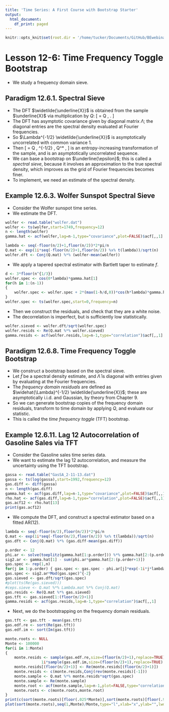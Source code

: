 ```yaml
---
title: 'Time Series: A First Course with Bootstrap Starter'
output:
  html_document:
    df_print: paged
---
```


```r
knitr::opts_knit$set(root.dir = '/home/tucker/Documents/GitHub/BEwebinar/Data')
```

# Lesson 12-6: Time Frequency Toggle Bootstrap

- We study a frequency domain sieve.

## Paradigm 12.6.1. Spectral Sieve

- The DFT $\widetilde{\underline{X}}$ is obtained from the sample $\underline{X}$ via
multiplication by $Q$: 
\[
\widetilde{\underline{X}} = Q \, \underline{X}.
\]
- The DFT has asymptotic covariance given by diagonal matrix $\Lambda$; the diagonal entries
are the spectral density evaluated at Fourier frequencies.
- So $\Lambda^{-1/2} \widetilde{\underline{X}}$ is asymptotically uncorrelated with common variance 1.
- Then 
\[
 \underline{\epsilon} = Q \, \Lambda^{-1/2} \, Q^* \, \underline{X}
\]
is an entropy-increasing transformation of the sample, and is an asymptotically uncorrelated sequence.
- We can base a bootstrap on $\underline{\epsilon}$; this is called a *spectral sieve*, because it
involves an approximation to the true spectral density, which improves as the grid of Fourier frequencies
becomes finer.
- To implement, we need an estimate of the spectral density.

## Example 12.6.3. Wolfer Sunspot Spectral Sieve

- Consider the Wolfer sunspot time series. 
- We estimate the DFT.

```r
wolfer <- read.table("wolfer.dat")
wolfer <- ts(wolfer,start=1749,frequency=12)
n <- length(wolfer)
gamma.hat <- acf(wolfer,lag=n-1,type="covariance",plot=FALSE)$acf[,,1]

lambda <- seq(-floor(n/2)+1,floor(n/2))*2*pi/n
Q.mat <- exp(1i*seq(-floor(n/2)+1,floor(n/2)) %x% t(lambda))/sqrt(n)
wolfer.dft <- Conj(Q.mat) %*% (wolfer-mean(wolfer))
```

- We apply a tapered spectral estimator with Bartlett taper to estimate $f$.

```r
d <- 3*floor(n^{1/3})
wolfer.spec <- cos(0*lambda)*gamma.hat[1]
for(h in 1:(n-1))
{
	wolfer.spec <- wolfer.spec + 2*(max(1-h/d,0))*cos(h*lambda)*gamma.hat[h+1]
}
wolfer.spec <- ts(wolfer.spec,start=0,frequency=n)
```

- Then we construct the residuals, and check that they are a white noise.
- The decorrelation is imperfect, but is sufficiently low statistically.

```r
wolfer.sieved <- wolfer.dft/sqrt(wolfer.spec)
wolfer.resids <- Re(Q.mat %*% wolfer.sieved)
gamma.resids <- acf(wolfer.resids,lag=n-1,type="correlation")$acf[,,1]
```

## Paradigm 12.6.8. Time Frequency Toggle Bootstrap

- We construct a bootstrap based on the spectral sieve.
- Let $\widehat{f}$ be a spectral density estimate, and $\widehat{\Lambda}$ is diagonal with entries
given by evaluating at the Fourier frequencies.
- The *frequency domain residuals* are defined as $\widehat{\Lambda}^{-1/2} \widetilde{\underline{X}}$;
these are asymptotically i.i.d. and Gaussian, by theory from Chapter 9.
- So we can generate bootstrap copies of the frequency domain residuals, transform to time domain by applying $Q$, and evaluate our statistic.
- This is called the *time frequency toggle* (TFT) bootstrap.

## Example 12.6.11. Lag 12 Autocorrelation of Gasoline Sales via TFT

- Consider the Gasoline sales time series data.
- We want to estimate the lag 12 autocorrelation, and measure the uncertainty using the TFT bootstrap.

```r
gassa <- read.table("GasSA_2-11-13.dat")
gassa <- ts(log(gassa),start=1992,frequency=12)
gas.diff <- diff(gassa)
n <- length(gas.diff)
gamma.hat <- acf(gas.diff,lag=n-1,type="covariance",plot=FALSE)$acf[,,1]
rho.hat <- acf(gas.diff,lag=n-1,type="correlation",plot=FALSE)$acf[,,1]
gas.acf12 <- rho.hat[13]
print(gas.acf12)
```

- We compute the DFT, and construct a spectral estimator based on a fitted AR(12).

```r
lambda <- seq(-floor(n/2),floor(n/2))*2*pi/n
Q.mat <- exp(1i*seq(-floor(n/2),floor(n/2)) %x% t(lambda))/sqrt(n)
gas.dft <- Conj(Q.mat) %*% (gas.diff-mean(gas.diff))

p.order <- 12
phi.ar <- solve(toeplitz(gamma.hat[1:p.order])) %*% gamma.hat[2:(p.order+1)]
sig2.ar <- gamma.hat[1] - sum(phi.ar*gamma.hat[2:(p.order+1)])
gas.spec <- rep(1,n)
for(j in 1:p.order) { gas.spec <- gas.spec - phi.ar[j]*exp(-1i*j*lambda) }
gas.spec <- sig2.ar*Mod(gas.spec)^{-2}
gas.sieved <- gas.dft/sqrt(gas.spec)
#plot(ts(Re(gas.sieved)))
#ceps.sieve <- Q.mat %*% Lambda.mat %*% Conj(Q.mat)
gas.resids <- Re(Q.mat %*% gas.sieved)
gas.tft <- gas.sieved[1:(floor(n/2)+1)]
gamma.resids <- acf(gas.resids,lag=n-1,type="correlation")$acf[,,1]
```

- Next, we do the bootstrapping on the frequency domain residuals.

```r
gas.tft <- gas.tft - mean(gas.tft)
gas.edf.re <- sort(Re(gas.tft))
gas.edf.im <- sort(Im(gas.tft))

monte.roots <- NULL
Monte <- 100000
for(i in 1:Monte)
{
	monte.resids <- sample(gas.edf.re,size=(floor(n/2)+1),replace=TRUE) + 
				1i*sample(gas.edf.im,size=(floor(n/2)+1),replace=TRUE)
	monte.resids[(floor(n/2)+1)] <- Re(monte.resids[(floor(n/2)+1)])
	monte.resids <- c(monte.resids,Conj(rev(monte.resids)[-1]))
	monte.sample <- Q.mat %*% monte.resids*sqrt(gas.spec)
	monte.sample <- Re(monte.sample)
	monte.root <- acf(monte.sample,lag=n-1,plot=FALSE,type="correlation")$acf[,,1][13] - gas.acf12
	monte.roots <- c(monte.roots,monte.root)
}
print(c(sort(monte.roots)[floor(.025*Monte)],sort(monte.roots)[floor(.975*Monte)]))
plot(sort(monte.roots),seq(1,Monte)/Monte,type="l",xlab="x",ylab="",lwd=2,col=grey(.2))
```



